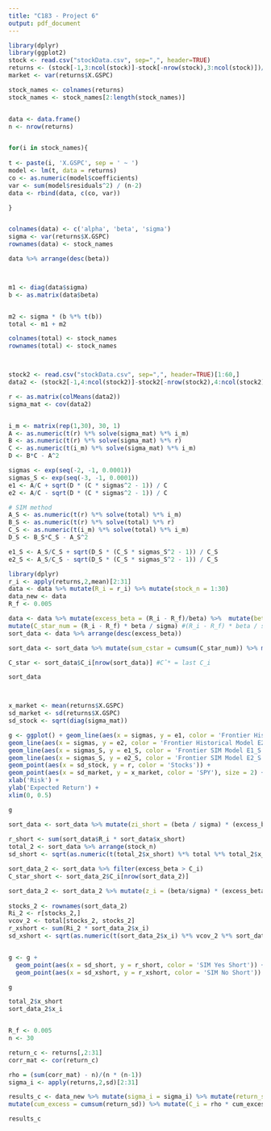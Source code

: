 ```yaml
---
title: "C183 - Project 6"
output: pdf_document
---
```


```r
library(dplyr)
library(ggplot2)
stock <- read.csv("stockData.csv", sep=",", header=TRUE)
returns <- (stock[-1,3:ncol(stock)]-stock[-nrow(stock),3:ncol(stock)])/stock[-nrow(stock),3:ncol(stock)]
market <- var(returns$X.GSPC)

stock_names <- colnames(returns)
stock_names <- stock_names[2:length(stock_names)]


data <- data.frame()
n <- nrow(returns)


for(i in stock_names){
  
t <- paste(i, 'X.GSPC', sep = ' ~ ')
model <- lm(t, data = returns)
co <- as.numeric(model$coefficients)
var <- sum(model$residuals^2) / (n-2)
data <- rbind(data, c(co, var))

}


colnames(data) <- c('alpha', 'beta', 'sigma')
sigma <- var(returns$X.GSPC)
rownames(data) <- stock_names

data %>% arrange(desc(beta))



m1 <- diag(data$sigma)
b <- as.matrix(data$beta)


m2 <- sigma * (b %*% t(b))
total <- m1 + m2

colnames(total) <- stock_names
rownames(total) <- stock_names



stock2 <- read.csv("stockData.csv", sep=",", header=TRUE)[1:60,]
data2 <- (stock2[-1,4:ncol(stock2)]-stock2[-nrow(stock2),4:ncol(stock2)])/stock2[-nrow(stock2),4:ncol(stock2)]

r <- as.matrix(colMeans(data2))
sigma_mat <- cov(data2)


i_m <- matrix(rep(1,30), 30, 1)
A <- as.numeric(t(r) %*% solve(sigma_mat) %*% i_m)
B <- as.numeric(t(r) %*% solve(sigma_mat) %*% r)
C <- as.numeric(t(i_m) %*% solve(sigma_mat) %*% i_m)
D <- B*C - A^2

sigmas <- exp(seq(-2, -1, 0.0001))
sigmas_S <- exp(seq(-3, -1, 0.0001))
e1 <- A/C + sqrt(D * (C * sigmas^2 - 1)) / C
e2 <- A/C - sqrt(D * (C * sigmas^2 - 1)) / C

# SIM method
A_S <- as.numeric(t(r) %*% solve(total) %*% i_m)
B_S <- as.numeric(t(r) %*% solve(total) %*% r)
C_S <- as.numeric(t(i_m) %*% solve(total) %*% i_m)
D_S <- B_S*C_S - A_S^2

e1_S <- A_S/C_S + sqrt(D_S * (C_S * sigmas_S^2 - 1)) / C_S
e2_S <- A_S/C_S - sqrt(D_S * (C_S * sigmas_S^2 - 1)) / C_S


```

```r
library(dplyr)
r_i <- apply(returns,2,mean)[2:31]
data <- data %>% mutate(R_i = r_i) %>% mutate(stock_n = 1:30)
data_new <- data
R_f <- 0.005

data <- data %>% mutate(excess_beta = (R_i - R_f)/beta) %>%  mutate(beta_var = beta^2/sigma) %>% 
mutate(C_star_num = (R_i - R_f) * beta / sigma) #(R_i - R_f) * beta / sigmaˆ2
sort_data <- data %>% arrange(desc(excess_beta))

sort_data <- sort_data %>% mutate(sum_cstar = cumsum(C_star_num)) %>% mutate(sumbeta_var = cumsum(beta_var)) %>% mutate(C_i = market * sum_cstar / (1 + market * sumbeta_var))

C_star <- sort_data$C_i[nrow(sort_data)] #Cˆ* = last C_i

sort_data



x_market <- mean(returns$X.GSPC)
sd_market <- sd(returns$X.GSPC)
sd_stock <- sqrt(diag(sigma_mat))

g <- ggplot() + geom_line(aes(x = sigmas, y = e1, color = 'Frontier Historical Modle E1')) +
geom_line(aes(x = sigmas, y = e2, color = 'Frontier Historical Model E2')) +
geom_line(aes(x = sigmas_S, y = e1_S, color = 'Frontier SIM Model E1_S')) +
geom_line(aes(x = sigmas_S, y = e2_S, color = 'Frontier SIM Model E2_S')) +
geom_point(aes(x = sd_stock, y = r, color = 'Stocks')) +
geom_point(aes(x = sd_market, y = x_market, color = 'SPY'), size = 2) +
xlab('Risk') +
ylab('Expected Return') +
xlim(0, 0.5)

g

sort_data <- sort_data %>% mutate(zi_short = (beta / sigma) * (excess_beta))  %>%  mutate(x_short = zi_short / sum(zi_short))
                                                                              
r_short <- sum(sort_data$R_i * sort_data$x_short)
total_2 <- sort_data %>% arrange(stock_n)
sd_short <- sqrt(as.numeric(t(total_2$x_short) %*% total %*% total_2$x_short))

sort_data_2 <- sort_data %>% filter(excess_beta > C_i)
C_star_short <- sort_data_2$C_i[nrow(sort_data_2)]

sort_data_2 <- sort_data_2 %>% mutate(z_i = (beta/sigma) * (excess_beta - C_star_short)) %>% mutate(x_i = z_i/sum(z_i))
                                                            
stocks_2 <- rownames(sort_data_2)
Ri_2 <- r[stocks_2,]
vcov_2 <- total[stocks_2, stocks_2]
r_xshort <- sum(Ri_2 * sort_data_2$x_i)
sd_xshort <- sqrt(as.numeric(t(sort_data_2$x_i) %*% vcov_2 %*% sort_data_2$x_i))


g <- g + 
  geom_point(aes(x = sd_short, y = r_short, color = 'SIM Yes Short')) +
  geom_point(aes(x = sd_xshort, y = r_xshort, color = 'SIM No Short'))

g

total_2$x_short
sort_data_2$x_i


R_f <- 0.005
n <- 30

return_c <- returns[,2:31]
corr_mat <- cor(return_c)

rho = (sum(corr_mat) - n)/(n * (n-1))
sigma_i <- apply(returns,2,sd)[2:31]

results_c <- data_new %>% mutate(sigma_i = sigma_i) %>% mutate(return_sd = (R_i - R_f)/sigma_i) %>% arrange(desc(return_sd)) %>% mutate(rank = 1:30) %>% mutate(rho = rho/(1 + (rank - 1) * rho)) %>%
mutate(cum_excess = cumsum(return_sd)) %>% mutate(C_i = rho * cum_excess)

results_c
```
